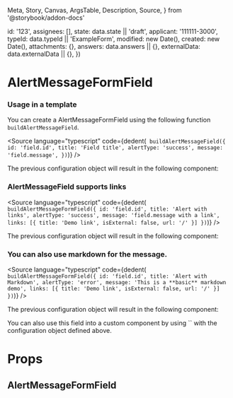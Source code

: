   Meta,
  Story,
  Canvas,
  ArgsTable,
  Description,
  Source,
} from '@storybook/addon-docs'


  id: '123',
  assignees: [],
  state: data.state || 'draft',
  applicant: '111111-3000',
  typeId: data.typeId || 'ExampleForm',
  modified: new Date(),
  created: new Date(),
  attachments: {},
  answers: data.answers || {},
  externalData: data.externalData || {},
})

<Meta
  title="Application System/AlertMessageFormField"
  component={AlertMessageFormField}
/>

# AlertMessageFormField

### Usage in a template

You can create a AlertMessageFormField using the following function `buildAlertMessageField`.

<Source
  language="typescript"
  code={dedent(`
    buildAlertMessageField({
      id: 'field.id',
      title: 'Field title',
      alertType: 'success',
      message: 'field.message',
    })`)}
/>

The previous configuration object will result in the following component:

<Canvas>
  <Story name="Default">
    <AlertMessageFormField
      application={createMockApplication()}
      field={{
        id: 'field.id',
        title: 'Field title',
        alertType: 'success',
        message: 'field.message',
      }}
    />
  </Story>
</Canvas>

### AlertMessageField supports links

<Source
  language="typescript"
  code={dedent(`
    buildAlertMessageFormField({
      id: 'field.id',
      title: 'Alert with links',
      alertType: 'success',
      message: 'field.message with a link',
      links: [{
        title: 'Demo link',
        isExternal: false,
        url: '/'
      }]
    })`)}
/>

The previous configuration object will result in the following component:

<Canvas>
  <Story name="Links">
    <AlertMessageFormField
      application={createMockApplication()}
      field={{
        id: 'field.id',
        title: 'Alert with links',
        alertType: 'warning',
        message: 'field.message with a link',
        links: [
          {
            title: 'Demo link',
            isExternal: false,
            url: '/',
          },
        ],
      }}
    />
  </Story>
</Canvas>

### You can also use markdown for the message.

<Source
  language="typescript"
  code={dedent(`
    buildAlertMessageFormField({
      id: 'field.id',
      title: 'Alert with Markdown',
      alertType: 'error',
      message: 'This is a **basic** markdown demo',
      links: [{
        title: 'Demo link',
        isExternal: false,
        url: '/'
      }]
    })`)}
/>

The previous configuration object will result in the following component:

<Canvas>
  <Story name="Markdown">
    <AlertMessageFormField
      application={createMockApplication()}
      field={{
        title: 'Alert with Markdown',
        alertType: 'error',
        message: 'This is a **basic** markdown demo',
        links: [{
          title: 'Demo link',
          isExternal: false,
          url: '/'
        }]
      }}
/>

  </Story>
</Canvas>
You can also use this field into a custom component by using `<AlertMessageFormField field={...} />` with the configuration object defined above.

# Props

## AlertMessageFormField

<ArgsTable of={AlertMessageFormField} />
